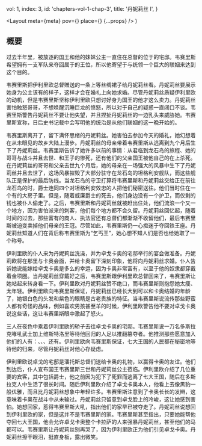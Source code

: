 
  vol: 1,
  index: 3,
  id: 'chapters-vol-1-chap-3',
  title: '丹妮莉丝 I',
}

  <Layout
    meta={meta}
    pov={<WikiLink name="丹妮莉丝·坦格利安" />}
    place={<WikiLink name="潘托斯" />}
    {...props}
  />
)

## 概要

过去半年里，被放逐的国王<WikiLink name="韦赛里斯·坦格利安" linkName="韦赛里斯·坦格利安三世" />和他的妹妹<WikiLink name="丹妮莉丝·坦格利安" />公主一直住在<WikiLink name="伊利里欧·摩帕提斯" />总督的位于<WikiLink name="自由贸易城邦" /><WikiLink name="潘托斯" />的宅邸。韦赛里斯希望拥有一支军队来夺回属于<WikiLink name="他父亲" linkName="伊里斯·坦格利安二世" />的王位，所以他寄望于与统领一个巨大<WikiLink name="卡拉萨" />的<WikiLink name="多斯拉克" /><WikiLink name="卡奥" />联姻来达到这个目的。

<Illustration
  width="50vw"
  src="https://awoiaf.westeros.org/images/0/07/Mariusz_Gandzell_Illyros_estateII.png"
  desc="伊利里欧的宅邸"
/>

韦赛里斯把伊利里欧总督赠送的一条上等丝绸裙子给丹妮莉丝看。丹妮莉丝要展示她身为公主该有的样子，这样<WikiLink name="卓戈卡奥" />才会在婚礼上向她求婚。尽管丹妮莉丝质疑伊利里欧的动机，但是韦赛里斯坚称伊利里欧只想讨好身为国王的他才这么卖力。丹妮莉丝害怕触怒哥哥，不想唤醒沉睡巨龙的愤怒，所以对于自己的疑惑一直闭口不谈。韦赛里斯警告丹妮莉丝不要让他失望，并且捏扯丹妮莉丝的一边乳头来威胁她。韦赛里斯宣称，日后史书记载中会写明他的统治是从他们联姻的这一晚开始的。

韦赛里斯离开了，留下满怀思绪的丹妮莉丝。她害怕去参加今天的婚礼，她幻想着在从未眼见的故乡<WikiLink name="维斯特洛" />大陆上漫步。丹妮莉丝的母亲<WikiLink name="雷拉·坦格利安" />带着韦赛里斯从<WikiLink name="君临" />逃离到<WikiLink name="龙石岛" />九个月后生下了丹妮莉丝。韦赛里斯告诉了她许多以前的事情：从君临到龙石岛的旅程、她的哥哥<WikiLink name="雷加·坦格利安" />与<WikiLink name="劳勃·拜拉席恩" />战斗并且去世、<WikiLink name="君临沦陷" />和<WikiLink name="伊耿·坦格利安" linkName="伊耿·坦格利安（雷加之子）" />王子的惨死，还有他们的父亲国王<WikiLink name="伊里斯·坦格利安二世" />被他自己的<WikiLink name="御林铁卫之一" linkName="詹姆·兰尼斯特" />在<WikiLink name="铁王座" />上杀死。在丹妮莉丝的哥哥和父亲去世九个月后，她的母亲在一场强大的风暴中生下了丹妮莉丝并且去世了，这场风暴摧毁了大部分驻守在龙石岛的坦格利安舰队，而这些舰队正是保护<WikiLink name="坦格利安家族" />的最后防线。当龙石岛的守卫打算将韦赛里斯和丹妮莉丝交给正在前往龙石岛的<WikiLink name="史坦尼斯·拜拉席恩" />时，<WikiLink name="威廉·戴瑞" />爵士连同四个对坦格利安效忠的人把他们秘密送往<WikiLink name="布拉佛斯" />。他们当时住在一个有<WikiLink name="红漆大门" />的大房子里。但是，随着威廉爵士的死去，他们身边没有一个护卫，而仅剩的钱也被仆人偷走了。之后，韦赛里斯和丹妮莉丝就被赶出住处，他们流浪一个又一个地方，因为害怕<WikiLink name="篡夺者" linkName="劳勃·拜拉席恩" />派来的刺客，他们每个地方都不会久留。丹妮莉丝回忆起，随着时间的过去，那些富有的商人、执法官还有总督们都渐渐不收留他们，最后韦赛里斯被迫变卖掉他们母亲的王冠。尽管如此，韦赛里斯仍一心痴迷于夺回铁王座。丹妮莉丝知道人们在背后称韦赛里斯为“乞丐王”，她心想不知人们是否也给她取了一个称号。

<Illustration
  width="30vw"
  src="https://awoiaf.westeros.org/images/thumb/c/c4/Kristinacarroll_The_House_with_the_Red_Door.png/700px-Kristinacarroll_The_House_with_the_Red_Door.png"
  desc="丹妮莉丝曾经居住的红漆大门宅邸"
/>

伊利里欧的仆人来为丹妮莉丝洗澡，并为卓戈卡奥的宅邸举行的宴会做准备。丹妮莉欧将在那里与卡奥会面，并给卡奥留下深刻印象，他将向丹妮莉丝求婚。仆人告诉她说能嫁给卓戈卡奥是多么的幸运，因为卡奥非常富有，以至于他的奴隶都穿戴着金项圈。当丹妮莉丝穿戴好之后，韦赛里斯跟伊利里欧总督回来了，韦赛里斯让她站起来转身看一下。伊利里欧对丹妮莉丝赞不绝口，而韦赛里斯则抱怨她太瘦、太年轻。伊利里欧向韦赛里斯保证，丹妮莉丝已经长大到可以和卡奥结婚的年龄了，她银白色的头发和紫色的眼睛是<WikiLink name="瓦雷利亚" />古老贵族的特征。当韦赛里斯说流传那些野蛮人都有奇怪的品味，例如喜欢男孩甚至羊的时候，伊利里欧警告他不要对卓戈卡奥说这些话，这让韦赛里斯眼中激起了怒火。

三人在夜色中乘着伊利里欧的轿子去往卓戈卡奥的宅邸。韦赛里斯说一万名多斯拉克哮吼武士加上维斯特洛里等待他回归的人足以推翻篡夺者。他推测那些愿意加入他们的人有：<WikiLink name="提利尔家族" />、<WikiLink name="雷德温家族" />、<WikiLink name="戴瑞家族" />、<WikiLink name="葛雷乔伊家族" />还有<WikiLink name="多恩人" />。伊利里欧向韦赛里斯保证，七大王国的人民都在秘密地等待他的归来，尽管丹妮莉丝对他心存疑虑。

伊利里欧说卓戈的宅邸是潘托斯总督们送给卡奥的礼物，以赢得卡奥的友谊。他们到达后，仆人宣布国王韦赛里斯三世和丹妮莉丝公主莅临。伊利里欧介绍了几位重要的宾客，其中包括<WikiLink name="乔拉·莫尔蒙" />爵士，他之前因为犯下了死罪而逃离了七大王国，随后在多斯拉克人中生活了很长时间。随后伊利里欧介绍了卓戈卡奥本人，他看上去像黑豹一般优雅，而且比丹妮莉丝想象中年轻许多。韦赛里斯注意到了卡奥长长的发辫，这意味着卡奥在战斗中从未输过。丹妮莉丝只留意到卓戈脸上的冷峻，这让她感到害怕。她想回家，惹得韦赛里斯大吼，指出他们的家早已被夺走了。丹妮莉丝说想回到伊利里欧的家，但是这并不是韦赛里斯的家。韦赛里斯甚至指出，只要她能帮他夺回七大王国，他会允许卓戈卡奥整个卡拉萨的人来强暴丹妮莉丝，甚至他们的马都可以。韦赛里斯让丹妮莉丝别再哭了，因为伊利里欧正为他们引见卓戈卡奥。丹妮莉丝擦干眼泪，挺直身板，露出微笑。

<Illustration
  width="40vw"
  src="https://awoiaf.westeros.org/images/7/77/John_MatsonViserys_TargaryenII.png"
  desc="韦赛里斯与丹妮莉丝"
/>

